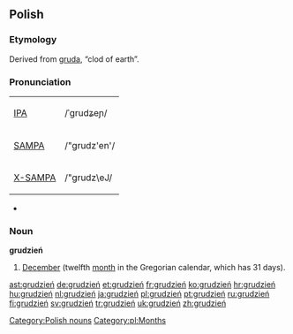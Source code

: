 ==Polish==

===Etymology===
Derived from [[gruda]], “clod of earth”.

===Pronunciation===
{| border=1 cellpadding=5
| [[w:IPA|IPA]] || /ˈgrudʑeɲ/
|-
| [[w:SAMPA|SAMPA]] || /"grudz'en'/
|-
| [[w:X-SAMPA|X-SAMPA]] || /"grudz\eJ/
|}
* {{audio|pl-grudzień.ogg|audio}}

===Noun===
'''grudzień''' {{m}}

# [[December]] (twelfth [[month]] in the Gregorian calendar, which has 31 days).

[[Category:Polish nouns]]
[[Category:pl:Months]]

[[ast:grudzień]]
[[de:grudzień]]
[[et:grudzień]]
[[fr:grudzień]]
[[ko:grudzień]]
[[hr:grudzień]]
[[hu:grudzień]]
[[nl:grudzień]]
[[ja:grudzień]]
[[pl:grudzień]]
[[pt:grudzień]]
[[ru:grudzień]]
[[fi:grudzień]]
[[sv:grudzień]]
[[tr:grudzień]]
[[uk:grudzień]]
[[zh:grudzień]]